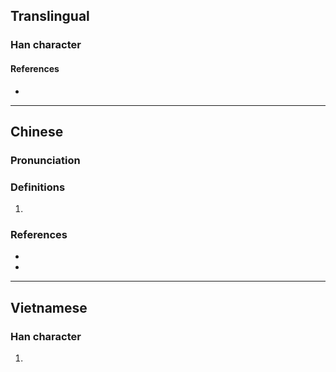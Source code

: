 {{character info/new}}
==Translingual==

===Han character===
{{Han char|rn=75|rad=木|as=11|sn=15|four=46900|canj=DWIM|ids=⿰木國}}

====References====
* {{Han ref|kx=0548.030|dkj=15382|dj=0935.220|hdz=21280.020|uh=69F6|ud=27126|bh=E5EB|bd=58859}}

----

==Chinese==
{{zh-forms|s=椢}}

===Pronunciation===
{{zh-pron
|m=guì
|c=kui3
|cat=
}}

===Definitions===
{{zh-hanzi}}

# {{rfdef|zh}}

===References===
* {{R:twedu|C05369}}
* {{R:yue:mfccd}}

----

==Vietnamese==

===Han character===
{{vi-readings|rs=木11|hanviet=guốc}}

# {{defn|lang=vi|sort=木11}}